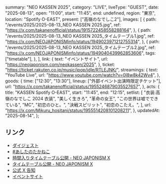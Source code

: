  summary: "NEO KASSEN 2025",
  category: "LIVE",
  liveType: "GUEST",
  date: "2025-08-13",
  open: "11:00",
  start: "11:45",
  end: undefined,
  region: "東京",
  location: "Spotify O-EAST",
  present: ["高嶺のなでしこ2"],
  images: [
    {
      path: "/events/2025/2025-08-13_NEO KASSEN 2025.jpg",
      ref: "https://x.com/takanenofficial/status/1915722458558288164",
    },
    {
      path: "/events/2025/2025-08-13_NEO KASSEN 2025_タイムテーブル1.jpg",
      ref: "https://x.com/NEOJAPONISMinfo/status/1949023971212755314",
    },
    {
      path: "/events/2025/2025-08-13_NEO KASSEN 2025_タイムテーブル2.jpg",
      ref: "https://x.com/NEOJAPONISMinfo/status/1949040439962853606",
      tags: ["timetable"],
    },
  ],
  link: {
    text: "イベントサイト",
    url: "https://neojaponism.com/neokassen/2025",
  },
  ticket: "https://ticket.rakuten.co.jp/music/jpop/idle/RTLEJNK/",
  streamings: {
    text: "YouTube Live",
    url: "https://www.youtube.com/watch?v=0I8w8k42Wv4",
  },
  goods: {
    time: ["12:30", "13:30"],
    lineup: ["外部イベント出演時限定チケット"],
    url: "https://x.com/takanenofficial/status/1955246879035527657",
  },
  acts: {
    title: "KASSEN Spotify O-EAST",
    start: "11:45",
    end: "12:15",
    setlist: [
      "衣装:高嶺のなでしこ 2024 衣装",
      "美しく生きろ",
      "革命の女王",
      "この世界は嘘でできている",
      "MC",
      "初恋のひと。",
      "決戦スピリット",
      "初恋のこたえ。",
    ],
    url: "https://x.com/Mikuru_hositani/status/1955514208101208211",
  },
  updatedAt: "2025-08-14",
};

## リンク

- [ダイジェスト](https://x.com/takanenofficial/status/1955478903386149242)
- [#あしたのたかねこ](https://x.com/takanenofficial/status/1955246879035527657)
- [時間入りタイムテーブル公開 - NEO JAPONISM X](https://x.com/NEOJAPONISMinfo/status/1949040439962853606)
- [タイムテーブル公開 - NEO JAPONISM X](https://x.com/NEOJAPONISMinfo/status/1949023971212755314)
- [公式 X 告知](https://x.com/takanenofficial/status/1915722458558288164)
- [イベントサイト](https://neojaponism.com/neokassen/2025)
